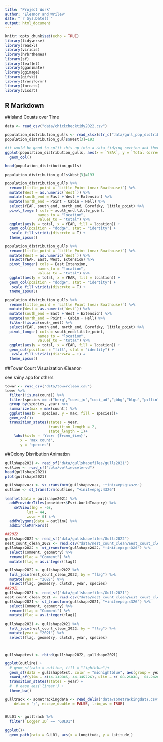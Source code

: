 ```yaml
---
title: "Project Work"
author: "Eleanor and Wriley"
date: "`r Sys.Date()`"
output: html_document
---
```


```r
knitr::opts_chunk$set(echo = TRUE)
library(tidyverse)
library(readxl)
library(viridis)
library(hrbrthemes)
library(sf)
library(leaflet)
library(gganimate)
library(ggimage)
library(gifski)
library(transformr)
library(forcats)
library(visdat)
```

## R Markdown


##Island Counts over Time
```r
data <- read_csv("data/chickchecktidy2022.csv")
```

```r
population_distribution_gulls <- read_xlsx(str_c("data/gull_pop_distribution_2022.xlsx")) 
population_distribution_gulls$West[3]=193 
```

```r

#it would be good to split this up into a data tidying section and then the visuals
ggplot(population_distribution_gulls, aes(x = `YEAR`, y = `Total Corrected`)) +
  geom_col()

head(population_distribution_gulls)

population_distribution_gulls$West[3]=193

population_distribution_gulls %>%
  rename(little_point = `Little Point (near Boathouse)`) %>%
  mutate(West = as.numeric(`West`)) %>%
  mutate(south_end = East + West + Extension) %>%
  mutate(north_end = Point + Cabin + Hell) %>%
  select(YEAR, south_end, north_end, Borofsky, little_point) %>%
  pivot_longer( cols = south_end:little_point,
               names_to = "location",
               values_to = "total") %>%
  ggplot(aes(y = total, x = YEAR, fill = location)) +
  geom_col(position = "dodge", stat = "identity") +
   scale_fill_viridis(discrete = T) +
  theme_ipsum()

population_distribution_gulls %>%
  rename(little_point = `Little Point (near Boathouse)`) %>%
  mutate(West = as.numeric(`West`)) %>%
  select(YEAR, East, West, Extension) %>%
  pivot_longer( cols = East:Extension,
               names_to = "location",
               values_to = "total") %>%
  ggplot(aes(y = total, x = YEAR, fill = location)) +
  geom_col(position = "dodge", stat = "identity") +
   scale_fill_viridis(discrete = T) +
  theme_ipsum()
```

```r
population_distribution_gulls %>%
  rename(little_point = `Little Point (near Boathouse)`) %>%
  mutate(West = as.numeric(`West`)) %>%
  mutate(south_end = East + West + Extension) %>%
  mutate(north_end = Point + Cabin + Hell) %>%
  filter(!is.na(south_end)) %>% 
  select(YEAR, south_end, north_end, Borofsky, little_point) %>%
  pivot_longer( cols = south_end:little_point,
               names_to = "location",
               values_to = "total") %>%
  ggplot(aes(y = total, x = YEAR, fill = location)) +
  geom_col(position = "fill", stat = "identity") +
   scale_fill_viridis(discrete = T) +
  theme_ipsum()
```

##Tower Count Visualization (Eleanor)

see shiny app for others

```r

tower <- read_csv("data/towerclean.csv")
tower %>%
  filter(!is.na(count)) %>% 
  filter(species == c("herg","coei_ju","coei_ad","gbbg","blgu","puffin")) %>%
  group_by(species, year) %>% 
  summarize(max = max(count)) %>%
  ggplot(aes(x = species, y = max, fill = species))+
  geom_col()+
  transition_states(states = year, 
                    transition_length = 2,
                    state_length = 1)+
    labs(title = 'Year: {frame_time}', 
       x = 'max count', 
       y = 'species')
```

##Colony Distribution Animation

```r

gullshape2021 <- read_sf("data/gullshapefiles/gulls2021")
outline <- read_sf("data/outlinecolored")
head(gullshape2021)
plot(gullshape2021)

gullshape2021 <- st_transform(gullshape2021, "+init=epsg:4326")
outline <- st_transform(outline, "+init=epsg:4326")

leaflet(data = gullshape2021) %>% 
  addProviderTiles(providers$Esri.WorldImagery) %>% 
    setView(lng = -68, 
          lat = 44, 
          zoom = 8) %>%
  addPolygons(data = outline) %>% 
  addCircleMarkers()

```


```r
##2022
gullshape2022 <- read_sf("data/gullshapefiles/Gulls2022")
nest_count_clean_2022 <- read.csv("data/nest_count_clean/nest_count_clean_2022.csv")
gullshape2022 <- st_transform(gullshape2022, "+init=epsg:4326") %>%
  select(Comment, geometry) %>%
  rename(flag = "Comment") %>%
  mutate(flag = as.integer(flag))

gullshape2022 <- gullshape2022 %>%
  full_join(nest_count_clean_2022, by = "flag") %>%
  mutate(year = "2022") %>%
  select(flag, geometry, clutch, year, species)
##2021
gullshape2021 <- read_sf("data/gullshapefiles/Gulls2021")
nest_count_clean_2021 <- read.csv("data/nest_count_clean/nest_count_clean_2021.csv")
gullshape2021 <- st_transform(gullshape2021, "+init=epsg:4326") %>%
  select(Comment, geometry) %>%
  rename(flag = "Comment") %>%
  mutate(flag = as.integer(flag))

gullshape2021 <- gullshape2021 %>%
  full_join(nest_count_clean_2022, by = "flag") %>%
  mutate(year = "2021") %>%
  select(flag, geometry, clutch, year, species)



gullshapetest <- rbind(gullshape2022, gullshape2021)


```

```r
ggplot(outline) +
  # geom_sf(data = outline, fill = "lightblue")+
  geom_sf(data = gullshapetest, color = "midnightblue", aes(group = year)) +
  coord_sf(ylim = c(44.140385, 44.145726), xlim = c(-68.25038, -68.242629), expand = FALSE) + 
  transition_states(states = year) +
  #  # ease_aes('linear') +
  theme_bw()

```


  

```r

gulltrack <- sometrackingdata <- read_delim("data/sometrackingdata.csv", 
    delim = ";", escape_double = FALSE, trim_ws = TRUE)


GUL01 <- gulltrack %>% 
  filter(`Logger ID` == "GUL01")
 
ggplot()+
  geom_path(data = GUL01, aes(x = Longitude, y = Latitude))
```

```r


```



